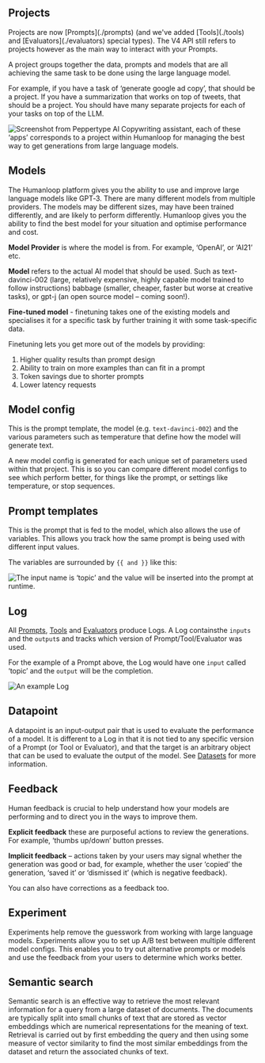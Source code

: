 ## Projects

<Warning>
  Projects are now [Prompts](./prompts) (and we've added [Tools](./tools) and
  [Evaluators](./evaluators) special types). The V4 API still refers to projects
  however as the main way to interact with your Prompts.
</Warning>

A project groups together the data, prompts and models that are all achieving the same task to be done using the large language model.

For example, if you have a task of ‘generate google ad copy’, that should be a project. If you have a summarization that works on top of tweets, that should be a project. You should have many separate projects for each of your tasks on top of the LLM.

<img
  src="../../assets/images/bc87851-image.png"
  alt="Screenshot from Peppertype AI Copywriting assistant, each of these ‘apps’ corresponds to a project within Humanloop for managing the best way to get generations from large language models."
/>

## Models

The Humanloop platform gives you the ability to use and improve large language models like GPT‑3. There are many different models from multiple providers. The models may be different sizes, may have been trained differently, and are likely to perform differently. Humanloop gives you the ability to find the best model for your situation and optimise performance and cost.

**Model Provider** is where the model is from. For example, ‘OpenAI’, or ‘AI21’ etc.

**Model** refers to the actual AI model that should be used. Such as text-davinci-002 (large, relatively expensive, highly capable model trained to follow instructions) babbage (smaller, cheaper, faster but worse at creative tasks), or gpt-j (an open source model – coming soon!).

**Fine-tuned model** - finetuning takes one of the existing models and specialises it for a specific task by further training it with some task-specific data.

Finetuning lets you get more out of the models by providing:

1. Higher quality results than prompt design
2. Ability to train on more examples than can fit in a prompt
3. Token savings due to shorter prompts
4. Lower latency requests

## Model config

This is the prompt template, the model (e.g. `text-davinci-002`) and the various parameters such as temperature that define how the model will generate text.

A new model config is generated for each unique set of parameters used within that project. This is so you can compare different model configs to see which perform better, for things like the prompt, or settings like temperature, or stop sequences.

## Prompt templates

This is the prompt that is fed to the model, which also allows the use of variables. This allows you track how the same prompt is being used with different input values.

The variables are surrounded by `{{ and }}` like this:

<img
  src="../../assets/images/ea83c77-Screenshot_2022-10-06_at_17.56.51.png"
  alt="The input name is ‘topic’ and the value will be inserted into the prompt at runtime."
/>

## Log

All [Prompts](./prompts),
[Tools](./tools) and [Evaluators](./evaluators) produce Logs. A Log containsthe `inputs` and the `output`s and tracks which version of Prompt/Tool/Evaluator was used.

For the example of a Prompt above, the Log would have one `input` called ‘topic’ and the `output` will be the completion.

<img src="../../assets/images/log.png" alt="An example Log " />

## Datapoint

A datapoint is an input-output pair that is used to evaluate the performance of a model. It is different to a Log in that it is not tied to any specific version of a Prompt (or Tool or Evaluator), and that the target is an arbitrary object that can be used to evaluate the output of the model. See [Datasets](./datasets) for more information.

## Feedback

Human feedback is crucial to help understand how your models are performing and to direct you in the ways to improve them.

**Explicit feedback** these are purposeful actions to review the generations. For example, ‘thumbs up/down’ button presses.

**Implicit feedback** – actions taken by your users may signal whether the generation was good or bad, for example, whether the user ‘copied’ the generation, ‘saved it’ or ‘dismissed it’ (which is negative feedback).

You can also have corrections as a feedback too.

## Experiment

Experiments help remove the guesswork from working with large language models. Experiments allow you to set up A/B test between multiple different model configs. This enables you to try out alternative prompts or models and use the feedback from your users to determine which works better.

## Semantic search

Semantic search is an effective way to retrieve the most relevant information for a query from a large dataset of documents. The documents are typically split into small chunks of text that are stored as vector embeddings which are numerical representations for the meaning of text. Retrieval is carried out by first embedding the query and then using some measure of vector similarity to find the most similar embeddings from the dataset and return the associated chunks of text.
